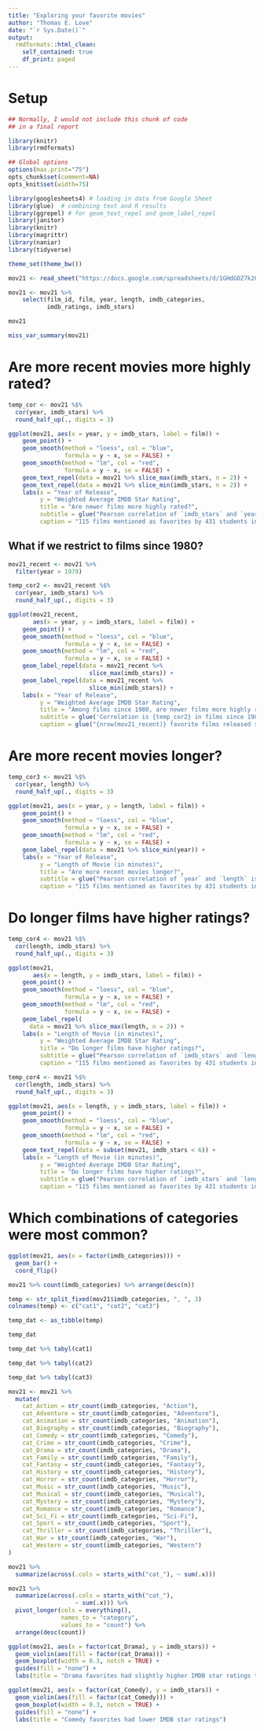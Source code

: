 ---
title: "Exploring your favorite movies"
author: "Thomas E. Love"
date: "`r Sys.Date()`"
output:
  rmdformats::html_clean:
    self_contained: true
    df_print: paged
---

# Setup

```{r setup}
## Normally, I would not include this chunk of code
## in a final report

library(knitr)
library(rmdformats)

## Global options
options(max.print="75")
opts_chunk$set(comment=NA)
opts_knit$set(width=75)
```

```{r, message = FALSE}
library(googlesheets4) # loading in data from Google Sheet
library(glue)  # combining text and R results
library(ggrepel) # for geom_text_repel and geom_label_repel
library(janitor)
library(knitr)
library(magrittr)
library(naniar)
library(tidyverse)

theme_set(theme_bw())
```

```{r, message = FALSE}
mov21 <- read_sheet("https://docs.google.com/spreadsheets/d/1GHdGOZ7k20S--v6xewnyLx5vNJLDTtsok-R4AU1hvYY/edit#gid=1563354494")
```


```{r}
mov21 <- mov21 %>% 
    select(film_id, film, year, length, imdb_categories, 
           imdb_ratings, imdb_stars)

mov21
```

```{r}
miss_var_summary(mov21)
```

# Are more recent movies more highly rated?

```{r}
temp_cor <- mov21 %$% 
  cor(year, imdb_stars) %>% 
  round_half_up(., digits = 3)

ggplot(mov21, aes(x = year, y = imdb_stars, label = film)) +
    geom_point() + 
    geom_smooth(method = "loess", col = "blue",
                formula = y ~ x, se = FALSE) +
    geom_smooth(method = "lm", col = "red",
                formula = y ~ x, se = FALSE) +
    geom_text_repel(data = mov21 %>% slice_max(imdb_stars, n = 2)) +
    geom_text_repel(data = mov21 %>% slice_min(imdb_stars, n = 2)) +
    labs(x = "Year of Release",
         y = "Weighted Average IMDB Star Rating",
         title = "Are newer films more highly rated?",
         subtitle = glue("Pearson correlation of `imdb_stars` and `year` is {temp_cor}."),
         caption = "115 films mentioned as favorites by 431 students in 2020 and in 2021")
```

## What if we restrict to films since 1980?

```{r}
mov21_recent <- mov21 %>%
  filter(year > 1979)

temp_cor2 <- mov21_recent %$% 
  cor(year, imdb_stars) %>% 
  round_half_up(., digits = 3)

ggplot(mov21_recent, 
       aes(x = year, y = imdb_stars, label = film)) +
    geom_point() + 
    geom_smooth(method = "loess", col = "blue",
                formula = y ~ x, se = FALSE) +
    geom_smooth(method = "lm", col = "red",
                formula = y ~ x, se = FALSE) +
    geom_label_repel(data = mov21_recent %>% 
                       slice_max(imdb_stars)) +
    geom_label_repel(data = mov21_recent %>% 
                       slice_min(imdb_stars)) +
    labs(x = "Year of Release",
         y = "Weighted Average IMDB Star Rating",
         title = "Among films since 1980, are newer films more highly rated?",
         subtitle = glue('Correlation is {temp_cor2} in films since 1980.'),
         caption = glue("{nrow(mov21_recent)} favorite films released since 1980"))
```


# Are more recent movies longer?

```{r}
temp_cor3 <- mov21 %$% 
  cor(year, length) %>% 
  round_half_up(., digits = 3)

ggplot(mov21, aes(x = year, y = length, label = film)) +
    geom_point() + 
    geom_smooth(method = "loess", col = "blue",
                formula = y ~ x, se = FALSE) +
    geom_smooth(method = "lm", col = "red",
                formula = y ~ x, se = FALSE) +
    geom_label_repel(data = mov21 %>% slice_min(year)) +
    labs(x = "Year of Release",
         y = "Length of Movie (in minutes)",
         title = "Are more recent movies longer?",
         subtitle = glue("Pearson correlation of `year` and `length` is {temp_cor3}."),
         caption = "115 films mentioned as favorites by 431 students in 2020 and in 2021")
```

# Do longer films have higher ratings?

```{r}
temp_cor4 <- mov21 %$% 
  cor(length, imdb_stars) %>% 
  round_half_up(., digits = 3)

ggplot(mov21, 
       aes(x = length, y = imdb_stars, label = film)) +
    geom_point() + 
    geom_smooth(method = "loess", col = "blue",
                formula = y ~ x, se = FALSE) +
    geom_smooth(method = "lm", col = "red",
                formula = y ~ x, se = FALSE) +
    geom_label_repel(
      data = mov21 %>% slice_max(length, n = 2)) +
    labs(x = "Length of Movie (in minutes)",
         y = "Weighted Average IMDB Star Rating",
         title = "Do longer films have higher ratings?",
         subtitle = glue("Pearson correlation of `imdb_stars` and `length` is {temp_cor4}."),
         caption = "115 films mentioned as favorites by 431 students in 2020 and in 2021")
```

```{r}
temp_cor4 <- mov21 %$% 
  cor(length, imdb_stars) %>% 
  round_half_up(., digits = 3)

ggplot(mov21, aes(x = length, y = imdb_stars, label = film)) +
    geom_point() + 
    geom_smooth(method = "loess", col = "blue",
                formula = y ~ x, se = FALSE) +
    geom_smooth(method = "lm", col = "red",
                formula = y ~ x, se = FALSE) +
    geom_text_repel(data = subset(mov21, imdb_stars < 6)) +
    labs(x = "Length of Movie (in minutes)",
         y = "Weighted Average IMDB Star Rating",
         title = "Do longer films have higher ratings?",
         subtitle = glue("Pearson correlation of `imdb_stars` and `length` is {temp_cor4}."),
         caption = "115 films mentioned as favorites by 431 students in 2020 and in 2021")
```

# Which combinations of categories were most common?

```{r, fig.height = 10}
ggplot(mov21, aes(x = factor(imdb_categories))) +
  geom_bar() +
  coord_flip()
```

```{r}
mov21 %>% count(imdb_categories) %>% arrange(desc(n))
```

```{r}
temp <- str_split_fixed(mov21$imdb_categories, ", ", 3)
colnames(temp) <- c("cat1", "cat2", "cat3")

temp_dat <- as_tibble(temp) 

temp_dat
```

```{r}
temp_dat %>% tabyl(cat1)
```

```{r}
temp_dat %>% tabyl(cat2)
```

```{r}
temp_dat %>% tabyl(cat3)
```


```{r}
mov21 <- mov21 %>%
  mutate(
    cat_Action = str_count(imdb_categories, "Action"),
    cat_Adventure = str_count(imdb_categories, "Adventure"),
    cat_Animation = str_count(imdb_categories, "Animation"),
    cat_Biography = str_count(imdb_categories, "Biography"),
    cat_Comedy = str_count(imdb_categories, "Comedy"),
    cat_Crime = str_count(imdb_categories, "Crime"),
    cat_Drama = str_count(imdb_categories, "Drama"),
    cat_Family = str_count(imdb_categories, "Family"),
    cat_Fantasy = str_count(imdb_categories, "Fantasy"),
    cat_History = str_count(imdb_categories, "History"),
    cat_Horror = str_count(imdb_categories, "Horror"),
    cat_Music = str_count(imdb_categories, "Music"),
    cat_Musical = str_count(imdb_categories, "Musical"),
    cat_Mystery = str_count(imdb_categories, "Mystery"),
    cat_Romance = str_count(imdb_categories, "Romance"),
    cat_Sci_Fi = str_count(imdb_categories, "Sci-Fi"),
    cat_Sport = str_count(imdb_categories, "Sport"),
    cat_Thriller = str_count(imdb_categories, "Thriller"),
    cat_War = str_count(imdb_categories, "War"),
    cat_Western = str_count(imdb_categories, "Western")
)
```

```{r}
mov21 %>%
  summarize(across(.cols = starts_with("cat_"), ~ sum(.x)))
```
```{r}
mov21 %>%
  summarize(across(.cols = starts_with("cat_"), 
                   ~ sum(.x))) %>%
  pivot_longer(cols = everything(), 
               names_to = "category", 
               values_to = "count") %>%
  arrange(desc(count))

```

```{r}
ggplot(mov21, aes(x = factor(cat_Drama), y = imdb_stars)) +
  geom_violin(aes(fill = factor(cat_Drama))) +
  geom_boxplot(width = 0.3, notch = TRUE) +
  guides(fill = "none") +
  labs(title = "Drama favorites had slightly higher IMDB star ratings than non-Dramas")
```

```{r}
ggplot(mov21, aes(x = factor(cat_Comedy), y = imdb_stars)) +
  geom_violin(aes(fill = factor(cat_Comedy))) +
  geom_boxplot(width = 0.3, notch = TRUE) +
  guides(fill = "none") +
  labs(title = "Comedy favorites had lower IMDB star ratings")
```



